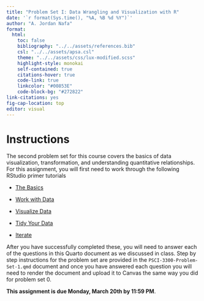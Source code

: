 ```yaml
---
title: "Problem Set I: Data Wrangling and Visualization with R"
date: '`r format(Sys.time(), "%A, %B %d %Y")`'
author: "A. Jordan Nafa"
format: 
  html:
    toc: false
    bibliography: "../../assets/references.bib"
    csl: "../../assets/apsa.csl"
    theme: "../../assets/css/lux-modified.scss"
    highlight-style: monokai
    self-contained: true
    citations-hover: true
    code-link: true
    linkcolor: "#00853E"
    code-block-bg: "#272822"
link-citations: yes
fig-cap-location: top
editor: visual
---
```


# Instructions

The second problem set for this course covers the basics of data visualization, transformation, and understanding quantitative relationships. For this assignment, you will first need to work through the following RStudio primer tutorials

-   [The Basics](https://rstudio.cloud/learn/primers/1)

-   [Work with Data](https://rstudio.cloud/learn/primers/2)

-   [Visualize Data](https://rstudio.cloud/learn/primers/3)

-   [Tidy Your Data](https://rstudio.cloud/learn/primers/4)

-   [Iterate](https://rstudio.cloud/learn/primers/5)

After you have successfully completed these, you will need to answer each of the questions in this Quarto document as we discussed in class. Step by step instructions for the problem set are provided in the `PSCI-3300-Problem-Set-1.qmd` document and once you have answered each question you will need to render the document and upload it to Canvas the same way you did for problem set 0.

**This assignment is due Monday, March 20th by 11:59 PM**.
